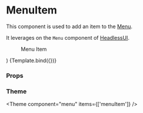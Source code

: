 
<Meta title="Components/Menu/MenuItem" component={MenuItem} />

# MenuItem

This component is used to add an item to the [Menu](/docs/components-menu-menu--default-story).

It leverages on the `Menu` component of [HeadlessUI](https://headlessui.com/react/menu).

  <Menu menuLabel="Menu" menuButtonContent="Menu">
    <MenuItem key={1} onClick={action('click')}>
      Menu Item
    </MenuItem>
  </Menu>
)

<Canvas>
  <Story name="Default">{Template.bind({})}</Story>
</Canvas>

### Props

<ArgsTable story="Default" />

### Theme

<Theme component="menu" items={['menuItem']} />
